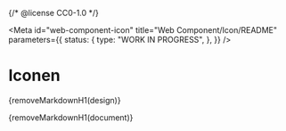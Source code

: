 {/* @license CC0-1.0 */}



<Meta
  id="web-component-icon"
  title="Web Component/Icon/README"
  parameters={{
    status: {
      type: "WORK IN PROGRESS",
    },
  }}
/>

# Iconen

<Markdown>{removeMarkdownH1(design)}</Markdown>

<Markdown>{removeMarkdownH1(document)}</Markdown>
